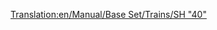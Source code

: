 [[Translation:en/Manual/Base Set/Trains/SH "40"]]
{{en/Trains|Image=[[File:en/Sh40.png]]
|Cost=£35,156 ($70.312)
|Speed=177 km/h (110 mph)
|Weight=82 t
|Power=5,000 hp (3.728 kW)
|Annual=£2,882 ($5.764)
|Designed=1973
|Lifespan=23
|Capacity=N/A
|Description=
|Real-life=[https://www.wikipedia.org/wiki/British Rail Class 87 British Rail Class 87]
}}
